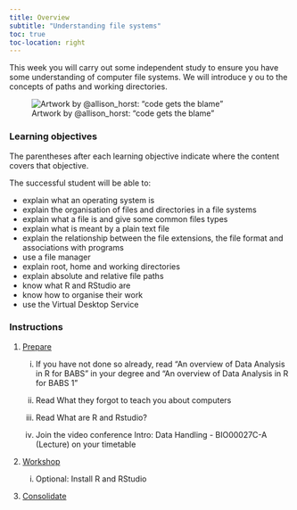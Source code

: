 ```yaml
---
title: Overview
subtitle: "Understanding file systems"
toc: true
toc-location: right
---
```


This week you will carry out some independent study to ensure you 
have some understanding of computer file systems. We will introduce y
ou to the concepts of paths and working directories.

![Artwork by @allison_horst: "code gets the blame"](images/code_gets_the_blame.jpg){fig-alt="A charactered has slipped on a banana skin and is blaming the code character but the real culprits, holding bananas, are mismanaged files, navigating your computing and typos"}

### Learning objectives

The parentheses after each learning objective indicate where the content 
covers that objective.

The successful student will be able to:

-   explain what an operating system is
-   explain the organisation of files and directories in a file systems 
-   explain what a file is and give some common files types 
-   explain what is meant by a plain text file
-   explain the relationship between the file extensions, the file 
    format and associations with programs
-   use a file manager
-   explain root, home and working directories
-   explain absolute and relative file paths
-   know what R and RStudio are
-   know how to organise their work
-   use the Virtual Desktop Service


### Instructions

1.  [Prepare](study_before_workshop.qmd)

    i.  If you have not done so already, read "An overview of Data Analysis
        in R for BABS" in your degree and "An overview of Data Analysis in 
        R for BABS 1"

    ii. Read What they forgot to teach you about computers

    iii. Read What are R and Rstudio?
    
    iv. Join the video conference Intro: Data Handling - BIO00027C-A (Lecture) 
        on your timetable

2.  [Workshop](workshop.qmd)

    i.  Optional: Install R and RStudio

3.  [Consolidate](study_after_workshop.qmd)

